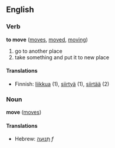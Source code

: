 ==English==
===Verb===
'''to move''' ([[moves]], [[moved]], [[moving]])

#go to another place
#take something and put it to new place

====Translations====
*Finnish: [[liikkua]] (1), [[siirtyä]] (1), [[siirtää]] (2)

===Noun===
'''move''' ([[moves]])

====Translations====
*Hebrew: [[תנועה|תְּנוּעָה]] ''f''